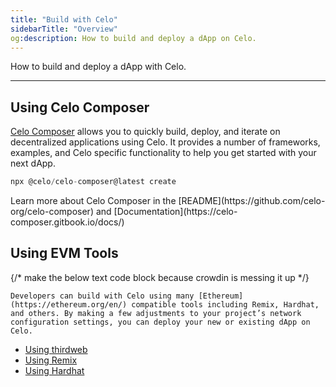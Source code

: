 ```yaml
---
title: "Build with Celo"
sidebarTitle: "Overview"
og:description: How to build and deploy a dApp on Celo.
---
```




How to build and deploy a dApp with Celo.

---

## Using Celo Composer

[Celo Composer](https://github.com/celo-org/celo-composer) allows you to quickly build, deploy, and iterate on decentralized applications using Celo. It provides a number of frameworks, examples, and Celo specific functionality to help you get started with your next dApp.

```jsx
npx @celo/celo-composer@latest create
```

<Tip>
Learn more about Celo Composer in the [README](https://github.com/celo-org/celo-composer) and [Documentation](https://celo-composer.gitbook.io/docs/)
</Tip>

## Using EVM Tools

{/* make the below text code block because crowdin is messing it up */}

```mdx-code-block
Developers can build with Celo using many [Ethereum](https://ethereum.org/en/) compatible tools including Remix, Hardhat, and others. By making a few adjustments to your project’s network configuration settings, you can deploy your new or existing dApp on Celo.
```

- [Using thirdweb](/developer/deploy/thirdweb/overview)
- [Using Remix](/developer/deploy/remix)
- [Using Hardhat](/developer/deploy/hardhat)